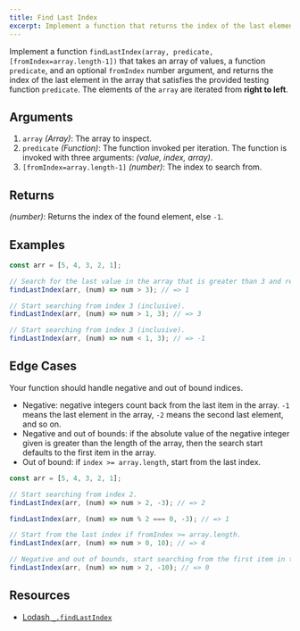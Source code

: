 ```yaml
---
title: Find Last Index
excerpt: Implement a function that returns the index of the last element in the array that satisfies the provided testing function
---
```


Implement a function `findLastIndex(array, predicate, [fromIndex=array.length-1])` that takes an array of values, a function `predicate`, and an optional `fromIndex` number argument, and returns the index of the last element in the array that satisfies the provided testing function `predicate`. The elements of the `array` are iterated from **right to left**.

## Arguments

1. `array` _(Array)_: The array to inspect.
1. `predicate` _(Function)_: The function invoked per iteration. The function is invoked with three arguments: _(value, index, array)_.
1. `[fromIndex=array.length-1]` _(number)_: The index to search from.

## Returns

_(number)_: Returns the index of the found element, else `-1`.

## Examples

```js
const arr = [5, 4, 3, 2, 1];

// Search for the last value in the array that is greater than 3 and return the index.
findLastIndex(arr, (num) => num > 3); // => 1

// Start searching from index 3 (inclusive).
findLastIndex(arr, (num) => num > 1, 3); // => 3

// Start searching from index 3 (inclusive).
findLastIndex(arr, (num) => num < 1, 3); // => -1
```

## Edge Cases

Your function should handle negative and out of bound indices.

- Negative: negative integers count back from the last item in the array. `-1` means the last element in the array, `-2` means the second last element, and so on.
- Negative and out of bounds: if the absolute value of the negative integer given is greater than the length of the array, then the search start defaults to the first item in the array.
- Out of bound: if `index >= array.length`, start from the last index.

```js
const arr = [5, 4, 3, 2, 1];

// Start searching from index 2.
findLastIndex(arr, (num) => num > 2, -3); // => 2

findLastIndex(arr, (num) => num % 2 === 0, -3); // => 1

// Start from the last index if fromIndex >= array.length.
findLastIndex(arr, (num) => num > 0, 10); // => 4

// Negative and out of bounds, start searching from the first item in the array.
findLastIndex(arr, (num) => num > 2, -10); // => 0
```

## Resources

- [Lodash `_.findLastIndex`](https://lodash.com/docs/#findLastIndex)
